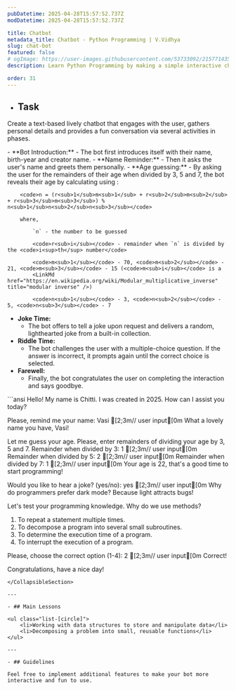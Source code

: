 ```yaml
---
pubDatetime: 2025-04-28T15:57:52.737Z
modDatetime: 2025-04-28T15:57:52.737Z

title: Chatbot
metadata_title: Chatbot - Python Programming | V.Vidhya
slug: chat-bot
featured: false
# ogImage: https://user-images.githubusercontent.com/53733092/215771435-25408246-2309-4f8b-a781-1f3d93bdf0ec.png
description: Learn Python Programming by making a simple interactive chatbot.

order: 31
---
```



- ## Task

Create a text-based lively chatbot that engages with the user, gathers personal details and provides a fun conversation via several activities in phases.

<CollapsibleSection title="Instructions">
- **Bot Introduction:**
    - The bot first introduces itself with their name, birth-year and creator name.
- **Name Reminder:**
    - Then it asks the user's name and greets them personally.
- **Age guessing:**
    - By asking the user for the remainders of their age when divided by 3, 5 and 7, the bot reveals their age by calculating using
    <LinkMd href='https://en.wikipedia.org/wiki/Chinese_remainder_theorem' title='Chinese Remainder Theorem' />:

        <code>n = (r<sub>1</sub>m<sub>1</sub> + r<sub>2</sub>m<sub>2</sub> + r<sub>3</sub>m<sub>3</sub>) % n<sub>1</sub>n<sub>2</sub>n<sub>3</sub></code>

        where,

            `n` - the number to be guessed
            
            <code>r<sub>i</sub></code> - remainder when `n` is divided by the <code>i<sup>th</sup> number</code>

            <code>m<sub>1</sub></code> - 70, <code>m<sub>2</sub></code> - 21, <code>m<sub>3</sub></code> - 15 (<code>m<sub>i</sub></code> is a 
            <LinkMd href="https://en.wikipedia.org/wiki/Modular_multiplicative_inverse" title="modular inverse" />)

            <code>n<sub>1</sub></code> - 3, <code>n<sub>2</sub></code> - 5, <code>n<sub>3</sub></code> - 7
- **Joke Time:**
    - The bot offers to tell a joke upon request and delivers a random, lighthearted joke from a built-in collection.
- **Riddle Time:**
    - The bot challenges the user with a multiple-choice question. If the answer is incorrect, it prompts again until the correct choice is selected.
- **Farewell:**
    - Finally, the bot congratulates the user on completing the interaction and says goodbye.
</CollapsibleSection>

<div class="w-full my-2"></div>

<CollapsibleSection title="Expected Output">
```ansi
Hello! My name is Chitti.
I was created in 2025.
How can I assist you today?

Please, remind me your name: Vasi   [2;3m// user input[0m
What a lovely name you have, Vasi!

Let me guess your age.
Please, enter remainders of dividing your age by 3, 5 and 7.
Remainder when divided by 3: 1  [2;3m// user input[0m
Remainder when divided by 5: 2  [2;3m// user input[0m
Remainder when divided by 7: 1  [2;3m// user input[0m
Your age is 22, that's a good time to start programming!

Would you like to hear a joke? (yes/no): yes    [2;3m// user input[0m
Why do programmers prefer dark mode? Because light attracts bugs!

Let's test your programming knowledge.
Why do we use methods?
1. To repeat a statement multiple times.
2. To decompose a program into several small subroutines.
3. To determine the execution time of a program.
4. To interrupt the execution of a program.

Please, choose the correct option (1-4): 2  [2;3m// user input[0m
Correct!

Congratulations, have a nice day!
```
</CollapsibleSection>

---

- ## Main Lessons

<ul class="list-[circle]">
    <li>Working with data structures to store and manipulate data</li>
    <li>Decomposing a problem into small, reusable functions</li>
</ul>

---

- ## Guidelines

Feel free to implement additional features to make your bot more interactive and fun to use.
